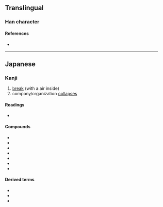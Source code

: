 {{character info/new}}
{{also|壞}}
==Translingual==
{{Han simplified forms|壞|壊|坏}}

===Han character===
{{Han char|rn=32|rad=土|as=13|sn=16|four=|canj=GJWV|ids=⿰土⿳十罒衣}}

====References====
* {{Han ref|kx=0240.301|dkj=05541|dj=0480.180|hdz=10491.031|uh=58CA|ud=22730}}

----

==Japanese==
{{ja-kanji forms|壊|壞}}

===Kanji===
{{ja-kanji|grade=c|rs=土13|style=s|kyu=壞}}

# [[break]] (with a air inside)
# company/organization [[collapse|collapses]]

{{attention|ja|"break with a air inside" needs to be revised. "burst"?}}

====Readings====
* {{ja-readings|kanon=[[かい]] (kai)|goon=[[え]] (''e'')|kun=[[こわす]] (kowasu), [[やぶる]] (yaburu), [[こわれる]] (kowareru)|nanori=[[つち]] (tsuchi)}}

====Compounds====
{{der-top}}
* {{ja-r|壊疽|えそ}}
* {{ja-r|壊滅|かいめつ}}
* {{ja-r|壊乱|かいらん}}
* {{ja-r|決壊|けっかい}}
* {{ja-r|全壊|ぜんかい}}
* {{ja-r|倒壊|とうかい}}
* {{ja-r|崩壊|ほうかい}}
{{der-bottom}}

====Derived terms====
* {{ja-r|壊れる|こわれる}}
* {{ja-r|壊す|こわす}}
* {{ja-r|打ち壊す|ぶちこわす}}